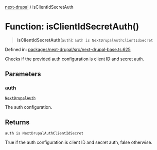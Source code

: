[next-drupal](../globals.mdx) / isClientIdSecretAuth

# Function: isClientIdSecretAuth()

> **isClientIdSecretAuth**(`auth`): `auth is NextDrupalAuthClientIdSecret`

Defined in: [packages/next-drupal/src/next-drupal-base.ts:625](https://github.com/chapter-three/next-drupal/blob/99d53e7de9f279983acefda33ce5bc4643bafb3c/packages/next-drupal/src/next-drupal-base.ts#L625)

Checks if the provided auth configuration is client ID and secret auth.

## Parameters

### auth

[`NextDrupalAuth`](../type-aliases/NextDrupalAuth.mdx)

The auth configuration.

## Returns

`auth is NextDrupalAuthClientIdSecret`

True if the auth configuration is client ID and secret auth, false otherwise.

